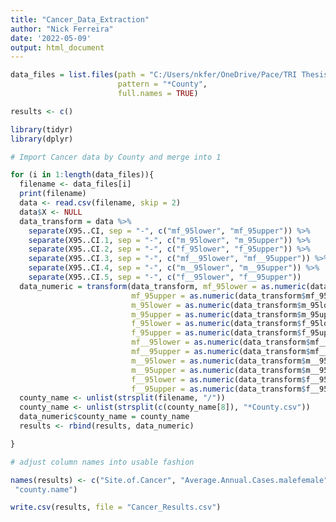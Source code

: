 ---
title: "Cancer_Data_Extraction"
author: "Nick Ferreira"
date: '2022-05-09'
output: html_document
---
```{r}
data_files = list.files(path = "C:/Users/nkfer/OneDrive/Pace/TRI Thesis/CountyCancer_CSV",
                        pattern = "*County",
                        full.names = TRUE)

results <- c()

library(tidyr)
library(dplyr)

# Import Cancer data by County and merge into 1 

for (i in 1:length(data_files)){
  filename <- data_files[i]
  print(filename)
  data <- read.csv(filename, skip = 2)
  data$X <- NULL
  data_transform = data %>%
    separate(X95..CI, sep = "-", c("mf_95lower", "mf_95upper")) %>%
    separate(X95..CI.1, sep = "-", c("m_95lower", "m_95upper")) %>%
    separate(X95..CI.2, sep = "-", c("f_95lower", "f_95upper")) %>%
    separate(X95..CI.3, sep = "-", c("mf__95lower", "mf__95upper")) %>%
    separate(X95..CI.4, sep = "-", c("m__95lower", "m__95upper")) %>%
    separate(X95..CI.5, sep = "-", c("f__95lower", "f__95upper"))
  data_numeric = transform(data_transform, mf_95lower = as.numeric(data_transform$mf_95lower),
                           mf_95upper = as.numeric(data_transform$mf_95upper),
                           m_95lower = as.numeric(data_transform$m_95lower),
                           m_95upper = as.numeric(data_transform$m_95upper),
                           f_95lower = as.numeric(data_transform$f_95lower),
                           f_95upper = as.numeric(data_transform$f_95upper),
                           mf__95lower = as.numeric(data_transform$mf__95lower),
                           mf__95upper = as.numeric(data_transform$mf__95upper),
                           m__95lower = as.numeric(data_transform$m__95lower),
                           m__95upper = as.numeric(data_transform$m__95upper),
                           f__95lower = as.numeric(data_transform$f__95lower),
                           f__95upper = as.numeric(data_transform$f__95upper))
  county_name <- unlist(strsplit(filename, "/"))
  county_name <- unlist(strsplit(c(county_name[8]), "*County.csv"))
  data_numeric$county_name = county_name
  results <- rbind(results, data_numeric)

}
```

```{r}
# adjust column names into usable fashion

names(results) <- c("Site.of.Cancer", "Average.Annual.Cases.malefemale", "incidence.rate.per.100.000.Population.malefemale", "incidence.95lower.malefemale", "incidence.95upper.malefemale", "Average.Annual.Cases.male", "incidence.rate.per.100.000.male", "incidence.95lower.male", "incidence.95upper.male", "Average.Annual.Cases.female", "Rate.per.100.000.female", "incidence.95lower.female", "incidence.95upper.female","Average.Annual.Deaths.malefemale", "mortality.rate.per.100.000.Population.malefemale","mortality.95lower.malefemale",         "mortality.95upper.malefemale", "Average.Annual.Deaths.male", "mortality.rate.per.100.000.male","mortality.95lower.male", "mortality.95upper.male",      "Average.Annual.Deaths.female", "mortality.rate.per.100.000.female", "mortality.95lower.female", "mortality.95upper.female",                   
 "county.name")
```

```{r}
write.csv(results, file = "Cancer_Results.csv")
```

